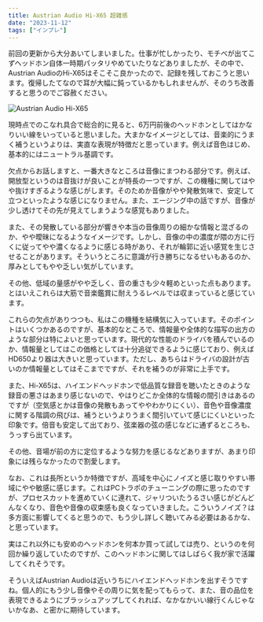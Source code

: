 ```yaml
---
title: Austrian Audio Hi-X65 超雑感
date: "2023-11-12"
tags: ["インプレ"]
---
```


前回の更新から大分あいてしまいました。仕事が忙しかったり、モチベが出てこずヘッドホン自体一時期パッタリやめていたりなどありましたが、その中で、Austrian AudioのHi-X65はそこそこ良かったので、記録を残しておこうと思います。復帰したてなので耳が大幅に鈍っているかもしれませんが、そのうち改善すると思うのでご容赦ください。

![Austrian Audio Hi-X65](/images/posts/20231112_hi-x65.jpg)

現時点でのこなれ具合で総合的に見ると、6万円前後のヘッドホンとしてはかなりいい線をいっていると思いました。大まかなイメージとしては、音楽的にうまく補うというよりは、実直な表現が特徴だと思っています。例えば音色はじめ、基本的にはニュートラル基調です。

欠点からお話しますと、一番大きなところは音像にまつわる部分です。例えば、開放型というのは音抜けが良いことが特長の一つですが、この機種に関してはやや抜けすぎるような感じがします。そのためか音像がやや発散気味で、安定して立つといったような感じになりません。また、エージング中の話ですが、音像が少し透けてその先が見えてしまうような感覚もありました。

また、その発散している部分が響きや本当の音像周りの細かな情報と混ざるのか、やや曖昧になるようなイメージです。しかし、音像の中の濃度が隈の方に行くに従ってやや濃くなるように感じる時があり、それが輪郭に近い感覚を生じさせることがあります。そういうところに意識が行き勝ちになるせいもあるのか、厚みとしてもやや乏しい気がしています。

その他、低域の量感がやや乏しく、音の重さも少々軽めといった点もあります。とはいえこれらは大筋で音楽鑑賞に耐えうるレベルでは収まっていると感じています。

これらの欠点がありつつも、私はこの機種を結構気に入っています。そのポイントはいくつかあるのですが、基本的なところで、情報量や全体的な描写の出方のような部分は特によいと思っています。現代的な性能のドライバを積んでいるのか、情報量としてはこの価格としては十分追従できるように感じており、例えばHD650より器は大きいと思っています。ただし、あちらはドライバの設計が古いのか情報量としてはそこまでですが、それを補うのが非常に上手です。

また、Hi-X65は、ハイエンドヘッドホンで低品質な録音を聴いたときのような録音の悪さはあまり感じないので、やはりどこか全体的な情報の間引きはあるのですが（空気感とかは音像の発散もあってややわかりにくい）、音色や音像濃度に関する階調の飛びは、補うというよりうまく間引いていて感じにくいといった印象です。倍音も安定して出ており、弦楽器の弦の感じなどに通ずるところも、うっすら出ています。

その他、音場が前の方に定位するような努力を感じるなどありますが、あまり印象には残らなかったので割愛します。

なお、これは長所というか特徴ですが、高域を中心にノイズと感じ取りやすい帯域にやや敏感に感じます。これはPCトラポのチューニングの際に思ったのですが、プロセスカットを進めていくに連れて、ジャリついたうるさい感じがどんどんなくなり、音色や音像の収束感も良くなっていきました。こういうノイズ？は多方面に影響してくると思うので、もう少し詳しく聴いてみる必要はあるかな、と思っています。

実はこれ以外にも安めのヘッドホンを何本か買って試しては売り、というのを何回か繰り返していたのですが、このヘッドホンに関してはしばらく我が家で活躍してくれそうです。

そういえばAustrian Audioは近いうちにハイエンドヘッドホンを出すそうですね。個人的にもう少し音像やその周りに気を配ってもらって、また、音の品位を表現できるようにブラッシュアップしてくれれば、なかなかいい線行くんじゃないかなあ、と密かに期待しています。